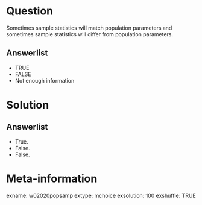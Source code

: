 Question
========
Sometimes sample statistics will match population parameters and sometimes sample statistics will differ from population parameters.

Answerlist
----------
* TRUE
* FALSE
* Not enough information


Solution
========

Answerlist
----------
* True.
* False.
* False.


Meta-information
================
exname: w02020popsamp
extype: mchoice
exsolution: 100
exshuffle: TRUE